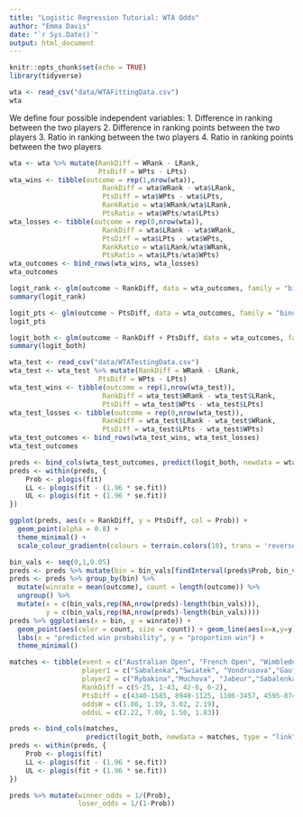 ```yaml
---
title: "Logistic Regression Tutorial: WTA Odds"
author: "Emma Davis"
date: "`r Sys.Date()`"
output: html_document
---
```


```r
knitr::opts_chunk$set(echo = TRUE)
library(tidyverse)
```


```r
wta <- read_csv("data/WTAFittingData.csv")
wta
```
We define four possible independent variables:
1. Difference in ranking between the two players
2. Difference in ranking points between the two players
3. Ratio in ranking between the two players
4. Ratio in ranking points between the two players

```r
wta <- wta %>% mutate(RankDiff = WRank - LRank,
                      PtsDiff = WPts - LPts)
wta_wins <- tibble(outcome = rep(1,nrow(wta)),
                       RankDiff = wta$WRank - wta$LRank,
                       PtsDiff = wta$WPts - wta$LPts,
                       RankRatio = wta$WRank/wta$LRank,
                       PtsRatio = wta$WPts/wta$LPts)
wta_losses <- tibble(outcome = rep(0,nrow(wta)),
                       RankDiff = wta$LRank - wta$WRank,
                       PtsDiff = wta$LPts - wta$WPts,
                       RankRatio = wta$LRank/wta$WRank,
                       PtsRatio = wta$LPts/wta$WPts)
wta_outcomes <- bind_rows(wta_wins, wta_losses)
wta_outcomes
```

```r
logit_rank <- glm(outcome ~ RankDiff, data = wta_outcomes, family = "binomial")
summary(logit_rank)
```

```r
logit_pts <- glm(outcome ~ PtsDiff, data = wta_outcomes, family = "binomial")
logit_pts
```

```r

logit_both <- glm(outcome ~ RankDiff + PtsDiff, data = wta_outcomes, family = "binomial")
summary(logit_both)
```

```r
wta_test <- read_csv("data/WTATestingData.csv")
wta_test <- wta_test %>% mutate(RankDiff = WRank - LRank,
                      PtsDiff = WPts - LPts)
wta_test_wins <- tibble(outcome = rep(1,nrow(wta_test)),
                       RankDiff = wta_test$WRank - wta_test$LRank,
                       PtsDiff = wta_test$WPts - wta_test$LPts)
wta_test_losses <- tibble(outcome = rep(0,nrow(wta_test)),
                       RankDiff = wta_test$LRank - wta_test$WRank,
                       PtsDiff = wta_test$LPts - wta_test$WPts)
wta_test_outcomes <- bind_rows(wta_test_wins, wta_test_losses)
wta_test_outcomes
```

```r
preds <- bind_cols(wta_test_outcomes, predict(logit_both, newdata = wta_test_outcomes, type = "link", se = TRUE))
preds <- within(preds, {
    Prob <- plogis(fit)
    LL <- plogis(fit - (1.96 * se.fit))
    UL <- plogis(fit + (1.96 * se.fit))
})
```

```r
ggplot(preds, aes(x = RankDiff, y = PtsDiff, col = Prob)) + 
  geom_point(alpha = 0.8) + 
  theme_minimal() +
  scale_colour_gradientn(colours = terrain.colors(10), trans = 'reverse') 
```

```r
bin_vals <- seq(0,1,0.05)
preds <- preds %>% mutate(bin = bin_vals[findInterval(preds$Prob, bin_vals)]+0.025)
preds <- preds %>% group_by(bin) %>% 
  mutate(winrate = mean(outcome), count = length(outcome)) %>% 
  ungroup() %>%
  mutate(x = c(bin_vals,rep(NA,nrow(preds)-length(bin_vals))),
         y = c(bin_vals,rep(NA,nrow(preds)-length(bin_vals))))
preds %>% ggplot(aes(x = bin, y = winrate)) + 
  geom_point(aes(color = count, size = count)) + geom_line(aes(x=x,y=y), lty = 2) +
  labs(x = "predicted win probability", y = "proportion win") +
  theme_minimal()
```

```r
matches <- tibble(event = c("Australian Open", "French Open", "Wimbledon", "US Open"),
                  player1 = c("Sabalenka","Swiatek", "Vondrusova","Gauff"),
                  player2 = c("Rybakina","Muchova", "Jabeur","Sabalenka"),
                  RankDiff = c(5-25, 1-43, 42-6, 6-2),
                  PtsDiff = c(4340-1585, 8940-1125, 1106-3457, 4595-8746),
                  oddsW = c(1.86, 1.19, 3.02, 2.19),
                  oddsL = c(2.22, 7.00, 1.50, 1.83))

preds <- bind_cols(matches, 
                   predict(logit_both, newdata = matches, type = "link", se = TRUE))
preds <- within(preds, {
    Prob <- plogis(fit)
    LL <- plogis(fit - (1.96 * se.fit))
    UL <- plogis(fit + (1.96 * se.fit))
})

preds %>% mutate(winner_odds = 1/(Prob),
                 loser_odds = 1/(1-Prob))
```




